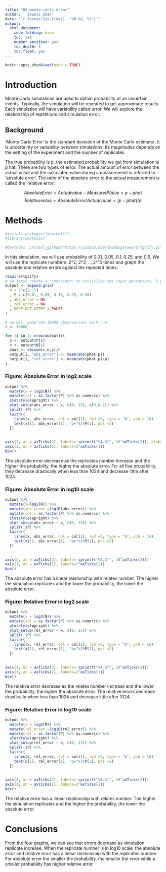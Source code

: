 ```yaml
---
title: "02-monte-carlo-error"
author: ' Zhuoyi Zhan'
date: "`r format(Sys.time(), '%B %d, %Y')`"
output:
  html_document:
    code_folding: hide
    toc: yes
    number_sections: yes
    toc_depth: 3
    toc_float: yes
---
```


```r
knitr::opts_chunk$set(echo = TRUE)
```

# Introduction

Monte Carlo simulations are used to obtain probability of an uncertain events. Typically, the simulation will be repeated to  get approximate results. Each simulation will have variability called error. We will explore the relationship of repetitions and simulation error. 

## Background

'Monte Carlo Error' is the standard deviation of the Monte Carlo estimator. It is uncertainty or variability between simulations. Its magnitudes depends on the setting of the experiment  and the number of replicates.

The true probability is p, the estimated probability we get from simulation is p hat. There are two types of error. The actual amount of error between the actual value and the calculated value during a measurement is referred to 'absolute error'. The ratio of the absolute error to the actual measurement is called the 'relative error'.

$$ Absolute Error=Actual value-Measured Value = p - p hat $$
$$ Relative value =Absolute Error/Actual value = (p-phat)/p $$

# Methods

```r
#install.packages("devtools")
#library(devtools)

#devtools::install_github("https://github.com/thomasgstewart/tgsify.git")
```
In this simulation, we will use probability of 0.01, 0.05, 0.1, 0.25, and 0.5. We will use the replicate numbers: 2^2, 2^3, ...,2^15 times and graph the absolute and relative errors against the repeated times.
```r
require(tgsify)
# we first create a "container" to initialize the input parameters, 5 probability and replicate number from 2^2 to 2^15. It enables a 14 X 5 factorial simulation.
output <- expand.grid(
  N = 2^c(2:15)
  , P = c(0.01, 0.05, 0.10, 0.25, 0.50)
  , abs_error = NA
  , rel_error = NA
  , KEEP.OUT.ATTRS = FALSE
)

# we will generate 10000 observations each run
r <- 10000

for (i in 1: nrow(output)){
  p <- output$P[i]
  n <- output$N[i]
  phat <- rbinom(r,n,p)/n
  output[i, "abs_error"] <- mean(abs(phat-p))
  output[i, "rel_error"] <- mean(abs(phat-p)/p)
}
```

### Figure: Absolute Error in log2 scale
```r
output %>% 
  mutate(x = log2(N)) %>%
  mutate(col = as.factor(P) %>% as.numeric) %>%
  plotstyle(upright) %>%
  plot_setup(abs_error ~ x, c(0, 15), c(0,0.2)) %>% 
  split(.$P) %>%
  lwith({
    lines(x, abs_error, col = col[1], lwd =5, type = "b", pch = 16)
    text(x[1], abs_error[1], "p="%|%P[1], pos =2)
  })
  
  
axis(2, at = axTicks(2), labels= sprintf("%4.3f", 10^axTicks(2)), xlab="N(log2 scale)", ylab ="Absolute Error")
axis(1, at = axTicks(1), labels=2^axTicks(1))
box()

```
The absolute error decrease as the replicates number increase and the higher the probability, the higher the absolute error. For all five probability, they decrease drastically when less than 1024 and decrease little after 1024.

### Figure: Absolute Error in log10 scale
```r
output %>% 
  mutate(x=log2(N)) %>%
  mutate(abs_error =log10(abs_error)) %>%
  mutate(col = as.factor(P) %>% as.numeric) %>%
  plotstyle(upright) %>%
  plot_setup(abs_error ~ x, c(0, 15)) %>% 
  split(.$P) %>%
  lwith({
    lines(x, abs_error, col = col[1], lwd =5, type = "b", pch = 16)
    text(x[1], abs_error[1], "p="%|%P[1], pos =2)
  })
  
  
axis(2, at = axTicks(2), labels= sprintf("%4.3f", 10^axTicks(2)))
axis(1, at = axTicks(1), labels=2^axTicks(1))
box()
```     
The absolute error has a linear relationship with relates number. The higher the simulation replicates and the lower the probability, the lower the absolute error.

### Figure: Relative Error in log2 scale
```r
output %>% 
  mutate(x = log2(N)) %>%
  mutate(col = as.factor(P) %>% as.numeric) %>%
  plotstyle(upright) %>%
  plot_setup(rel_error ~ x, c(0, 15)) %>% 
  split(.$P) %>%
  lwith({
    lines(x, rel_error, col = col[1], lwd =5, type = "b", pch = 16)
    text(x[1], rel_error[1], "p="%|%P[1], pos =2)
  })
  
  
axis(2, at = axTicks(2), labels= sprintf("%4.3f", 10^axTicks(2)))
axis(1, at = axTicks(1), labels=2^axTicks(1))
box()
```
The relative error decrease as the relates number increase and the lower the probability, the higher the absolute error. The relative errors decrease drastically when less than 1024 and decrease little after 1024.


### Figure: Relative Error in log10 scale
```r
output %>% 
  mutate(x = log2(N)) %>%
  mutate(rel_error =log10(rel_error)) %>%
  mutate(col = as.factor(P) %>% as.numeric) %>%
  plotstyle(upright) %>%
  plot_setup(rel_error ~ x, c(0, 15)) %>% 
  split(.$P) %>%
  lwith({
    lines(x, rel_error, col = col[1], lwd =5, type = "b", pch = 16)
    text(x[1], rel_error[1], "p="%|%P[1], pos =2)
  })
  
  
axis(2, at = axTicks(2), labels= sprintf("%4.3f", 10^axTicks(2)))
axis(1, at = axTicks(1), labels=2^axTicks(1))
box()
```
The relative error has a linear relationship with relates number. The higher the simulation replicates and the higher the probability, the lower the absolute error.


# Conclusions
From the four graphs, we can see that errors decrease as simulation replicate increase. When the replicate number is in log10 scale, the absolute error and relative error has a linear relationship with the replicates number. For absolute error the smaller the probability, the smaller the error while a smaller probability has higher relative error.

